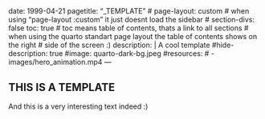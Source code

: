 <!--TAGS-->
---
date: 1999-04-21
pagetitle: "_TEMPLATE"
# page-layout: custom
# when using "page-layout :custom" it just doesnt load the sidebar
# section-divs: false
toc: true
# toc means table of contents, thats a link to all sections
# when using the quarto standart page layout the table of contents shows on the right # side of the screen :)
description: | 
  A cool template
#hide-description: true
#image: quarto-dark-bg.jpeg
#resources: 
#  - images/hero_animation.mp4
---
<!--/TAGS-->

## THIS IS A TEMPLATE

And this is a very interesting text indeed :)